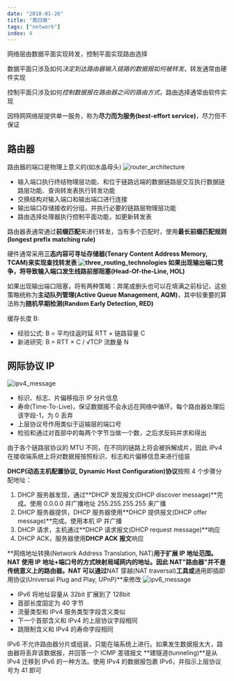 ```yaml
---
date: "2018-01-26"
title: "第四章"
tags: ["network"]
index: 4
---
```


网络层由数据平面实现转发，控制平面实现路由选择

数据平面只涉及如何*决定到达路由器输入链路的数据报如何被转发*，转发通常由硬件实现

控制平面只涉及如何*控制数据报在路由器之间的路由方式*，路由选择通常由软件实现

因特网网络层提供单一服务，称为**尽力而为服务(best-effort service)**，尽力但不保证

## 路由器

路由器的端口是物理上意义的(如水晶母头)
![router_architecture](../../images/network/router_architecture.webp)

- 输入端口执行终结物理层功能、和位于链路远端的数据链路层交互执行数据链路层功能、查询转发表执行转发功能
- 交换结构对输入端口和输出端口进行连接
- 输出端口存储接收的分组，并执行必要的链路层物理层功能
- 路由选择处理器执行控制平面功能，如更新转发表

路由器表通常通过**前缀匹配**来进行转发，当有多个匹配时，使用**最长前缀匹配规则(longest prefix matching rule)**

硬件通常采用**三态内容可寻址存储器(Tenary Content Address Memory, TCAM)**来实现查找转发表
![three_routing_technologies](../../images/network/three_routing_technologies.webp)
如果出现输出端口竞争，将导致输入端口发生**线路前部阻塞(Head-Of-the-Line, HOL)**

如果出现输出端口阻塞，将有两种策略：弃尾或删头也可以在填满之前标记，这些策略统称为**主动队列管理(Active Queue Management, AQM)**，其中较重要的算法称为**随机早期检测(Random Early Detection, RED)**

缓存长度 B:

- 经验公式: B = 平均往返时延 RTT × 链路容量 C
- 新进研究: B = RTT × C / √TCP 流数量 N

## 网际协议 IP

![ipv4_message](../../images/network/ipv4_message.webp)

- 标识、标志、片偏移指示 IP 分片信息
- 寿命(Time-To-Live)，保证数据报不会永远在网络中循环。每个路由器处理后该字段-1，为 0 丢弃
- 上层协议号作用类似于运输层的端口号
- 检验和通过对首部中的每两个字节当做一个数，之后求反码并求和得出

由于各个链路层协议的 MTU 不同，在不同的链路上将会被拆解成片，因此 IPv4 在接收端系统上将对数据报按照标识、标志和片偏移信息来进行组装

**DHCP(动态主机配置协议, Dynamic Host Configuration)协议**按照 4 个步骤分配地址：

1. DHCP 服务器发现，通过**DHCP 发现报文(DHCP discover message)**完成。使用 0.0.0.0 并广播地址 255.255.255.255 来广播
2. DHCP 服务器提供，DHCP 服务器使用**DHCP 提供报文(DHCP offer message)**完成。使用本机 IP 并广播
3. DHCP 请求，主机通过**DHCP 请求报文(DHCP request message)**响应
4. DHCP ACK，服务器使用**DHCP ACK 报文**响应

**网络地址转换(Network Address Translation, NAT)**用于扩展 IP 地址范围。NAT 使用 IP 地址+端口号的方式映射局域网内的地址。因此 NAT"路由器"并不是传统意义上的路由器。NAT 可以通过**NAT 穿越(NAT traversal)**工具或**通用即插即用协议(Universal Plug and Play, UPnP)**来修改
![ipv6_message](../../images/network/ipv6_message.webp)

- IPv6 将地址容量从 32bit 扩展到了 128bit
- 首部长度固定为 40 字节
- 流量类型和 IPv4 服务类型字段含义类似
- 下一个首部含义和 IPv4 的上层协议字段相同
- 跳限制含义和 IPv4 的寿命字段相同

IPv6 不允许路由器分片或组装，只能在端系统上进行。如果发生数据报太大，路由器将丢弃该数据报，并回答一个 ICMP 差错报文
**建隧道(tunneling)**是从 IPv4 迁移到 IPv6 的一种方法。使用 IPv4 的数据报包裹 IPv6，并指示上层协议号为 41 即可
